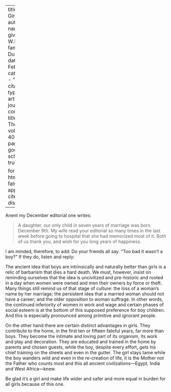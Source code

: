 
---
title: 'It is a Girl'
author:
  - name:
      given: W.E.B.
      family: Du Bois
date: Feb. 1933
categories: 
  - ""
citation: 
  type: article-journal
  container-title: The Crisis
  volume: 40
  issue: 2
  page: 45
google-scholar: true

format:
  html:
    toc: false
    appendix-cite-as: display
---


Anent my December editorial one writes:

> A daughter, our only child in seven years of marriage was born December 9th. My wife read your editorial so many times in the last week before going to hospital that she had memorized most of it. Both of us thank you, and wish for you long years of happiness.

I am minded, therefore, to add: Do your friends all say. "Too bad it wasn't a boy?" If they do, listen and reply:

The ancient idea that boys are intrinsically and naturally better than girls is a relic of barbarism that dies a hard death. We must, however, insist on reminding ourselves that the idea is uncivilized and pre-historic and rooted in a day when women were owned and men their owners by force or theft. Many things still remind us of that stage of culture: the loss of a woman's name by her marriage; the persistent idea that a married woman should not have a career; and the older opposition to woman suffrage. In other words, the continued inferiority of women in work and wage and certain phases of social esteem is at the bottom of this supposed preference for boy children. And this is especially pronounced among primitive and ignorant people.

On the other hand there are certain distinct advantages in girls. They contribute to the home, in the first ten or fifteen fateful years, far more than boys. They become the intimate and loving part of its organism, its work and play and decoration. They are educated and trained in the home by parents and chosen guests, while the boy, despite every effort, gets his chief training on the streets and even in the gutter. The girl stays tame while the boy wanders wild and even in the re-creation of life, it is the Mother not the Father who counts most and this all ancient civilizations---Egypt, India and West Africa---knew.

Be glad it's a girl and make life wider and safer and more equal in burden for all girls because of this one.

